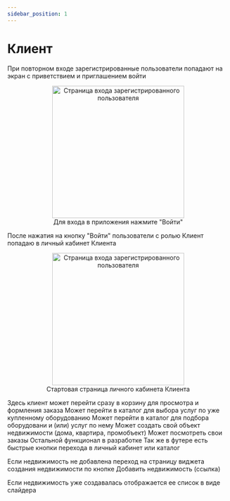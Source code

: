 ```yaml
---
sidebar_position: 1
---
```


# Клиент

При повторном входе зарегистрированные пользователи попадают на экран с приветствием и приглашением войти

<div align="center">
  <img src="/img/intro_auth.png" alt="Страница входа зарегистрированного пользователя" width="300" />
  <figcaption>Для входа в приложения нажмите "Войти"</figcaption>
</div>

После нажатия на кнопку "Войти" пользователи с ролью Клиент попадаю в личный кабинет Клиента

<div align="center">
  <img src="/img/account/client_start.png" alt="Страница входа зарегистрированного пользователя" width="300" />
  <figcaption>Стартовая страница личного кабинета Клиента</figcaption>
</div>

Здесь клиент может перейти сразу в корзину для просмотра и формления заказа
Может перейти в каталог для выбора услуг по уже купленному оборудованию 
Может перейти в каталог для подбора оборудовани и (или) услуг по нему
Может создать свой объект недвижимости (дома, квартира, промобъект)
Может посмотреть свои заказы
Остальной функционал в разработке
Так же в футере есть быстрые кнопки перехода в личный кабинет или каталог

Если недвижимость не добавлена переход на страницу виджета создания недвижимости по кнопке Добавить недвижимость 
(ссылка)

Если недвижимость уже создавалась отображается ее список в виде слайдера




